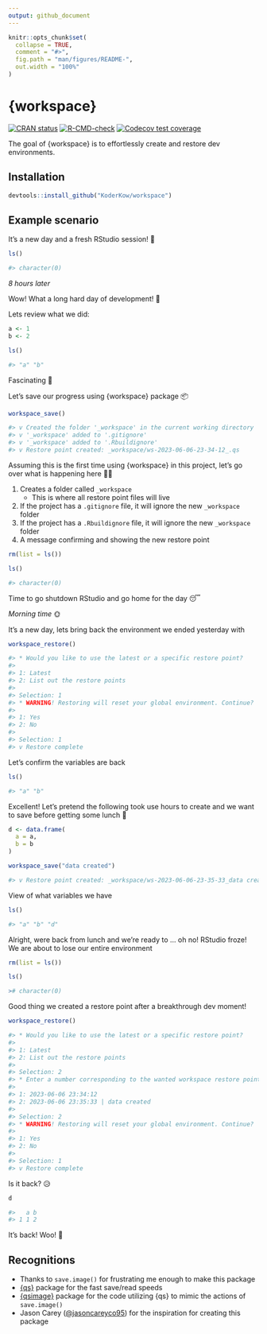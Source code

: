 ```yaml
---
output: github_document
---
```


<!-- README.md is generated from README.Rmd. Please edit that file -->

```r
knitr::opts_chunk$set(
  collapse = TRUE,
  comment = "#>",
  fig.path = "man/figures/README-",
  out.width = "100%"
)
```

# {workspace}

<!-- badges: start -->
[![CRAN status](https://www.r-pkg.org/badges/version/workspace)](https://CRAN.R-project.org/package=workspace)
[![R-CMD-check](https://github.com/KoderKow/workspace/actions/workflows/R-CMD-check.yaml/badge.svg)](https://github.com/KoderKow/workspace/actions/workflows/R-CMD-check.yaml)
[![Codecov test coverage](https://codecov.io/gh/KoderKow/workspace/branch/main/graph/badge.svg)](https://app.codecov.io/gh/KoderKow/workspace?branch=main)
<!-- badges: end -->

The goal of {workspace} is to effortlessly create and restore dev environments.

## Installation

``` r
devtools::install_github("KoderKow/workspace")
```

## Example scenario

It's a new day and a fresh RStudio session! 🥳

```r
ls()

#> character(0)
```

*8 hours later*

Wow! What a long hard day of development! 😤

Lets review what we did:

```r
a <- 1
b <- 2

ls()

#> "a" "b"
```

Fascinating 🤩

Let's save our progress using {workspace} package 📦

```r
workspace_save()

#> v Created the folder '_workspace' in the current working directory
#> v '_workspace' added to '.gitignore'
#> v '_workspace' added to '.Rbuildignore'
#> v Restore point created: _workspace/ws-2023-06-06-23-34-12_.qs
```

Assuming this is the first time using {workspace} in this project, let's go over what is happening here 👨‍🏫

1. Creates a folder called `_workspace`
    - This is where all restore point files will live
1. If the project has a `.gitignore` file, it will ignore the new `_workspace` folder
1. If the project has a `.Rbuildignore` file, it will ignore the new `_workspace` folder
1. A message confirming and showing the new restore point

```r
rm(list = ls())

ls()

#> character(0)
```

Time to go shutdown RStudio and go home for the day 😴

*Morning time* 🌞

It's a new day, lets bring back the environment we ended yesterday with

```r
workspace_restore()

#> * Would you like to use the latest or a specific restore point?
#> 
#> 1: Latest
#> 2: List out the restore points
#> 
#> Selection: 1
#> * WARNING! Restoring will reset your global environment. Continue?
#> 
#> 1: Yes
#> 2: No
#> 
#> Selection: 1
#> v Restore complete
```

Let's confirm the variables are back

```r
ls()

#> "a" "b"
```

Excellent! Let's pretend the following took use hours to create and we want to save before getting some lunch 🌮

```r
d <- data.frame(
  a = a,
  b = b
)

workspace_save("data created")

#> v Restore point created: _workspace/ws-2023-06-06-23-35-33_data created.qs
```

View of what variables we have

```r
ls()

#> "a" "b" "d"
```

Alright, were back from lunch and we're ready to ... oh no! RStudio froze! We are about to lose our entire environment

```r
rm(list = ls())

ls()

># character(0)
```

Good thing we created a restore point after a breakthrough dev moment!

```r
workspace_restore()

#> * Would you like to use the latest or a specific restore point?
#> 
#> 1: Latest
#> 2: List out the restore points
#> 
#> Selection: 2
#> * Enter a number corresponding to the wanted workspace restore point:
#> 
#> 1: 2023-06-06 23:34:12
#> 2: 2023-06-06 23:35:33 | data created
#> 
#> Selection: 2
#> * WARNING! Restoring will reset your global environment. Continue?
#> 
#> 1: Yes
#> 2: No
#> 
#> Selection: 1
#> v Restore complete
```

Is it back? 😥

```r
d

#>   a b
#> 1 1 2
```

It's back! Woo! 💃

## Recognitions

- Thanks to `save.image()` for frustrating me enough to make this package
- [{qs}](https://github.com/traversc/qs) package for the fast save/read speeds
- [{qsimage}](https://github.com/sellorm/qsimage) package for the code utilizing {qs} to mimic the actions of `save.image()`
- Jason Carey ([@jasoncareyco95](https://github.com/jasoncareyco95)) for the inspiration for creating this package
